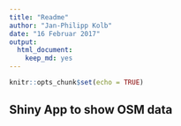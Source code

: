 ```yaml
---
title: "Readme"
author: "Jan-Philipp Kolb"
date: "16 Februar 2017"
output: 
  html_document: 
    keep_md: yes
---
```


```r
knitr::opts_chunk$set(echo = TRUE)
```

## Shiny App to show OSM data


